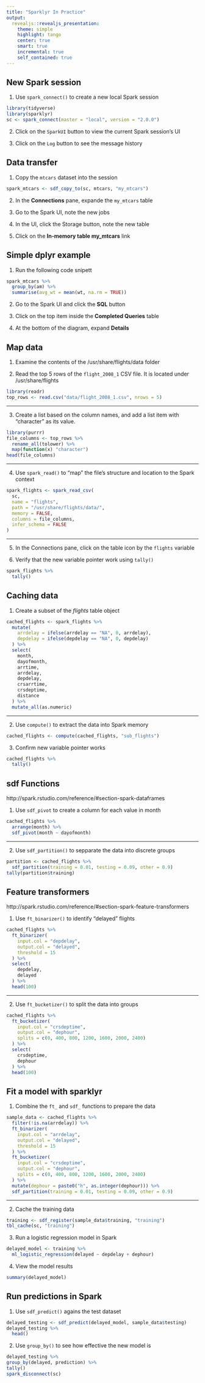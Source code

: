 ```yaml
---
title: "Sparklyr In Practice"
output:
  revealjs::revealjs_presentation:
    theme: simple
    highlight: tango
    center: true
    smart: true
    incremental: true
    self_contained: true
---
```


## New Spark session

1. Use `spark_connect()` to create a new local Spark session
```r
library(tidyverse)
library(sparklyr)
sc <- spark_connect(master = "local", version = "2.0.0")
```

2. Click on the `SparkUI` button to view the current Spark session's UI

3. Click on the `Log` button to see the message history

## Data transfer

1. Copy the `mtcars` dataset into the session
```r
spark_mtcars <- sdf_copy_to(sc, mtcars, "my_mtcars")
```

2. In the **Connections** pane, expande the `my_mtcars` table

3. Go to the Spark UI, note the new jobs

4. In the UI, click the Storage button, note the new table

5. Click on the **In-memory table my_mtcars** link

## Simple dplyr example

1. Run the following code snipett
```r
spark_mtcars %>%
  group_by(am) %>%
  summarise(avg_wt = mean(wt, na.rm = TRUE))
```

2. Go to the Spark UI and click the **SQL** button 

3. Click on the top item inside the **Completed Queries** table

4. At the bottom of the diagram, expand **Details**

## Map data

1. Examine the contents of the /usr/share/flights/data folder

2. Read the top 5 rows of the `flight_2008_1` CSV file.  It is located under /usr/share/flights
```r
library(readr)
top_rows <- read.csv("data/flight_2008_1.csv", nrows = 5)
```
---

3. Create a list based on the column names, and add a list item with "character" as its value.
```r
library(purrr)
file_columns <- top_rows %>%
  rename_all(tolower) %>%
  map(function(x) "character")
head(file_columns)
```

---

4. Use `spark_read()` to "map" the file's structure and location to the Spark context
```r
spark_flights <- spark_read_csv(
  sc,
  name = "flights",
  path = "/usr/share/flights/data/",
  memory = FALSE,
  columns = file_columns,
  infer_schema = FALSE
)
```
---

5. In the Connections pane, click on the table icon by the `flights` variable

6. Verify that the new variable pointer work using `tally()`
```r
spark_flights %>%
  tally()
```

## Caching data

1. Create a subset of the *flights* table object
```r
cached_flights <- spark_flights %>%
  mutate(
    arrdelay = ifelse(arrdelay == "NA", 0, arrdelay),
    depdelay = ifelse(depdelay == "NA", 0, depdelay)
  ) %>%
  select(
    month,
    dayofmonth,
    arrtime,
    arrdelay,
    depdelay,
    crsarrtime,
    crsdeptime,
    distance
  ) %>%
  mutate_all(as.numeric)
```

---

2. Use `compute()` to extract the data into Spark memory
```r
cached_flights <- compute(cached_flights, "sub_flights")
```

3. Confirm new variable pointer works
```r
cached_flights %>%
  tally()
```

## sdf Functions
http://spark.rstudio.com/reference/#section-spark-dataframes 

1. Use `sdf_pivot` to create a column for each value in month
```r
cached_flights %>%
  arrange(month) %>%
  sdf_pivot(month ~ dayofmonth)
```

---

2. Use `sdf_partition()` to sepparate the data into discrete groups
```r
partition <- cached_flights %>%
  sdf_partition(training = 0.01, testing = 0.09, other = 0.9)
tally(partition$training)
```


## Feature transformers

http://spark.rstudio.com/reference/#section-spark-feature-transformers


1. Use `ft_binarizer()` to identify "delayed" flights
```r
cached_flights %>%
  ft_binarizer(
    input.col = "depdelay",
    output.col = "delayed",
    threshold = 15
  ) %>%
  select(
    depdelay,
    delayed
  ) %>%
  head(100)
```

---


2. Use `ft_bucketizer()` to split the data into groups
```r
cached_flights %>%
  ft_bucketizer(
    input.col = "crsdeptime",
    output.col = "dephour",
    splits = c(0, 400, 800, 1200, 1600, 2000, 2400)
  ) %>%
  select(
    crsdeptime,
    dephour
  ) %>%
  head(100)
```

## Fit a model with sparklyr

1. Combine the `ft_` and `sdf_` functions to prepare the data
```r
sample_data <- cached_flights %>%
  filter(!is.na(arrdelay)) %>%
  ft_binarizer(
    input.col = "arrdelay",
    output.col = "delayed",
    threshold = 15
  ) %>%
  ft_bucketizer(
    input.col = "crsdeptime",
    output.col = "dephour",
    splits = c(0, 400, 800, 1200, 1600, 2000, 2400)
  ) %>%
  mutate(dephour = paste0("h", as.integer(dephour))) %>%
  sdf_partition(training = 0.01, testing = 0.09, other = 0.9)
```

---

2. Cache the training data
```r
training <- sdf_register(sample_data$training, "training")
tbl_cache(sc, "training")
```


3. Run a logistic regression model in Spark
```r
delayed_model <- training %>%
  ml_logistic_regression(delayed ~ depdelay + dephour)
```

4. View the model results
```r
summary(delayed_model)
```

## Run predictions in Spark

1. Use `sdf_predict()` agains the test dataset
```r
delayed_testing <- sdf_predict(delayed_model, sample_data$testing)
delayed_testing %>%
  head()
```

2. Use `group_by()` to see how effective the new model is
```r
delayed_testing %>%
group_by(delayed, prediction) %>%
tally()
spark_disconnect(sc)
```
